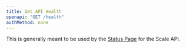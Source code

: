 ```yaml
---
title: Get API Health
openapi: "GET /health"
authMethod: none
---
```

This is generally meant to be used by the [Status Page](https://status.loopholelabs.io) for the Scale API.
